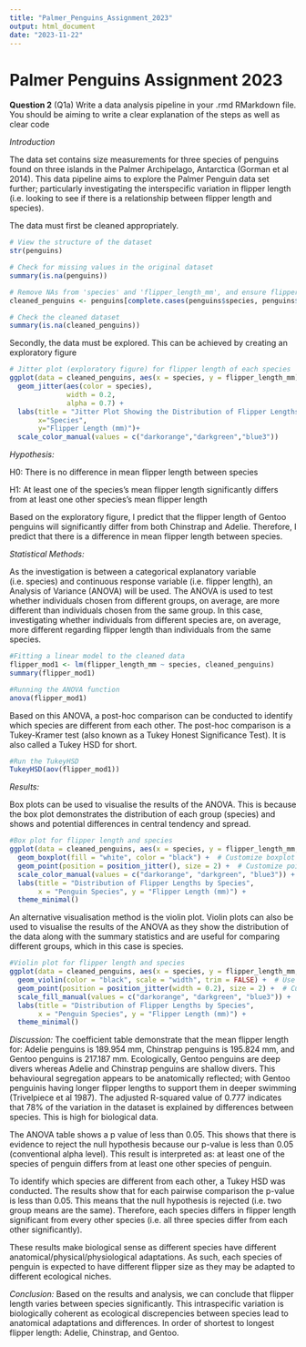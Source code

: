 ```yaml
---
title: "Palmer_Penguins_Assignment_2023"
output: html_document
date: "2023-11-22"
---
```


# **Palmer Penguins Assignment 2023**

**Question 2** (Q1a) Write a data analysis pipeline in your .rmd RMarkdown file. You should be aiming to write a clear explanation of the steps as well as clear code

*Introduction*

The data set contains size measurements for three species of penguins found on three islands in the Palmer Archipelago, Antarctica (Gorman et al 2014). This data pipeline aims to explore the Palmer Penguin data set further; particularly investigating the interspecific variation in flipper length (i.e. looking to see if there is a relationship between flipper length and species).

The data must first be cleaned appropriately.

```r
# View the structure of the dataset
str(penguins)

# Check for missing values in the original dataset
summary(is.na(penguins))

# Remove NAs from 'species' and 'flipper_length_mm', and ensure flipper length is always positive (i.e. checking data integrity)
cleaned_penguins <- penguins[complete.cases(penguins$species, penguins$flipper_length_mm) & penguins$flipper_length_mm >= 0, ]

# Check the cleaned dataset
summary(is.na(cleaned_penguins))
```

Secondly, the data must be explored. This can be achieved by creating an exploratory figure

```r

# Jitter plot (exploratory figure) for flipper length of each species
ggplot(data = cleaned_penguins, aes(x = species, y = flipper_length_mm)) +
  geom_jitter(aes(color = species),
              width = 0.2, 
              alpha = 0.7) +
  labs(title = "Jitter Plot Showing the Distribution of Flipper Lengths by Species",
       x="Species",
       y="Flipper Length (mm)")+
  scale_color_manual(values = c("darkorange","darkgreen","blue3"))

```

*Hypothesis:*

H0: There is no difference in mean flipper length between species

H1: At least one of the species's mean flipper length significantly differs from at least one other species's mean flipper length

Based on the exploratory figure, I predict that the flipper length of Gentoo penguins will significantly differ from both Chinstrap and Adelie. Therefore, I predict that there is a difference in mean flipper length between species.

*Statistical Methods:*

As the investigation is between a categorical explanatory variable (i.e. species) and continuous response variable (i.e. flipper length), an Analysis of Variance (ANOVA) will be used. The ANOVA is used to test whether individuals chosen from different groups, on average, are more different than individuals chosen from the same group. In this case, investigating whether individuals from different species are, on average, more different regarding flipper length than individuals from the same species.

```r
#Fitting a linear model to the cleaned data
flipper_mod1 <- lm(flipper_length_mm ~ species, cleaned_penguins)
summary(flipper_mod1)
```

```r
#Running the ANOVA function
anova(flipper_mod1)
```

Based on this ANOVA, a post-hoc comparison can be conducted to identify which species are different from each other. The post-hoc comparison is a Tukey-Kramer test (also known as a Tukey Honest Significance Test). It is also called a Tukey HSD for short.

```r
#Run the TukeyHSD 
TukeyHSD(aov(flipper_mod1))
```

*Results:*

Box plots can be used to visualise the results of the ANOVA. This is because the box plot demonstrates the distribution of each group (species) and shows and potential differences in central tendency and spread.

```r
#Box plot for flipper length and species
ggplot(data = cleaned_penguins, aes(x = species, y = flipper_length_mm, colour = species,  alpha = 0.7)) +
  geom_boxplot(fill = "white", color = "black") +  # Customize boxplot appearance
  geom_point(position = position_jitter(), size = 2) +  # Customize point appearance
  scale_color_manual(values = c("darkorange", "darkgreen", "blue3")) +  # Set custom colors
  labs(title = "Distribution of Flipper Lengths by Species",
       x = "Penguin Species", y = "Flipper Length (mm)") +
  theme_minimal()  

```

An alternative visualisation method is the violin plot. Violin plots can also be used to visualise the results of the ANOVA as they show the distribution of the data along with the summary statistics and are useful for comparing different groups, which in this case is species.

```r
#Violin plot for flipper length and species
ggplot(data = cleaned_penguins, aes(x = species, y = flipper_length_mm, fill = species, alpha = 0.7)) +
  geom_violin(color = "black", scale = "width", trim = FALSE) +  # Use geom_violin for violin plot
  geom_point(position = position_jitter(width = 0.2), size = 2) +  # Customize point appearance
  scale_fill_manual(values = c("darkorange", "darkgreen", "blue3")) +  # Set custom colors
  labs(title = "Distribution of Flipper Lengths by Species",
       x = "Penguin Species", y = "Flipper Length (mm)") +
  theme_minimal()
```

*Discussion:*
The coefficient table demonstrate that the mean flipper length for: Adelie penguins is 189.954 mm, Chinstrap penguins is 195.824 mm, and Gentoo penguins is 217.187 mm. Ecologically, Gentoo penguins are deep divers whereas Adelie and Chinstrap penguins are shallow divers. This behavioural segregation appears to be anatomically reflected; with Gentoo penguinis having longer flipper lengths to support them in deeper swimming (Trivelpiece et al 1987).
The adjusted R-squared value of 0.777 indicates that 78% of the variation in the dataset is explained by differences between species. This is high for biological data.

The ANOVA table shows a p value of less than 0.05. This shows that there is evidence to reject the null hypothesis because our p-value is less than 0.05 (conventional alpha level). This result is interpreted as: at least one of the species of penguin differs from at least one other species of penguin.

To identify which species are different from each other, a Tukey HSD was conducted. The results show that for each pairwise comparison the p-value is less than 0.05. This means that the null hypothesis is rejected (i.e. two group means are the same). Therefore, each species differs in flipper length significant from every other species (i.e. all three species differ from each other significantly).

These results make biological sense as different species have different anatomical/physical/physiological adaptations. As such, each species of penguin is expected to have different flipper size as they may be adapted to different ecological niches.

*Conclusion:*
Based on the results and analysis, we can conclude that flipper length varies between species significantly. This intraspecific variation is biologically coherent as ecological discrepencies between species lead to anatomical adaptations and differences. In order of shortest to longest flipper length: Adelie, Chinstrap, and Gentoo. 
